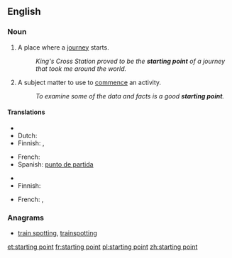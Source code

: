 ==English==

===Noun===
{{en-noun}}

# A place where a [[journey]] starts.
#: ''King's Cross Station proved to be the '''starting point''' of a journey that took me around the world.''
# A subject matter to use to [[commence]] an activity.
#: ''To examine some of the data and facts is a good '''starting point'''.''

====Translations====
{{trans-top|a place where a journey starts}}
* {{trreq|Chinese}}
* Dutch: {{t+|nl|beginpunt|n}}
* Finnish: {{t|fi|lähtöpaikka}},  {{t|fi|lähtöpiste}}
{{trans-mid}}
* French: {{t|fr|point de départ|m}}
* Spanish: [[punto de partida]] {{m}}
{{trans-bottom}}

{{trans-top|a subject matter to use to commence an activity}}
* {{trreq|Chinese}}
* Finnish: {{t-|fi|aloitus}}
{{trans-mid}}
* French: {{t|fr|point de départ|m}},  {{t+|fr|commencement|m}}
{{trans-bottom}}

===Anagrams===
* [[train spotting#English|train spotting]], [[trainspotting#English|trainspotting]]

[[et:starting point]]
[[fr:starting point]]
[[pl:starting point]]
[[zh:starting point]]